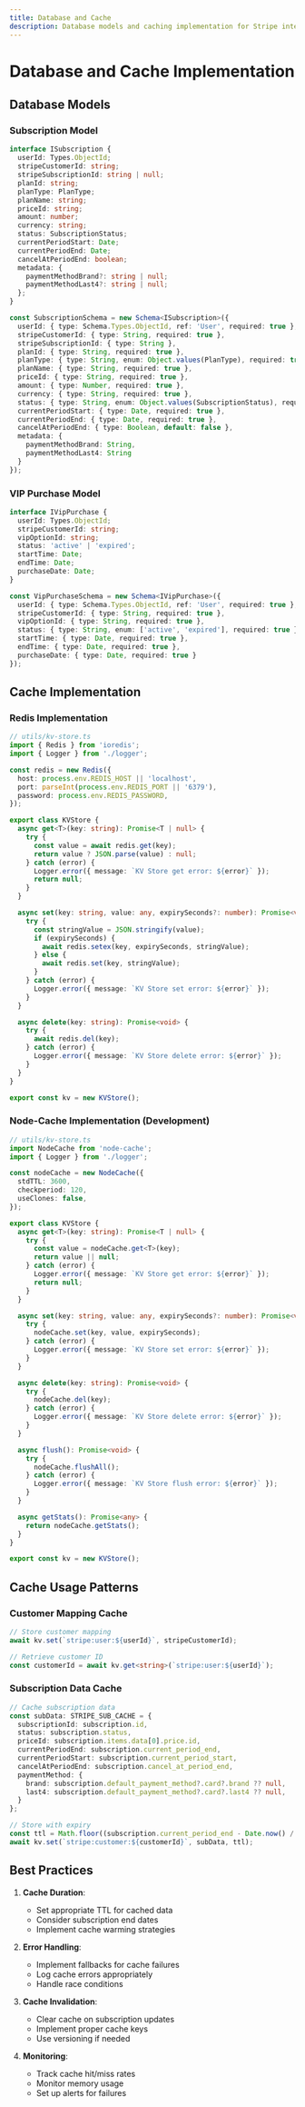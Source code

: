 ```yaml
---
title: Database and Cache
description: Database models and caching implementation for Stripe integration
---
```


# Database and Cache Implementation

## Database Models

### Subscription Model

```typescript
interface ISubscription {
  userId: Types.ObjectId;
  stripeCustomerId: string;
  stripeSubscriptionId: string | null;
  planId: string;
  planType: PlanType;
  planName: string;
  priceId: string;
  amount: number;
  currency: string;
  status: SubscriptionStatus;
  currentPeriodStart: Date;
  currentPeriodEnd: Date;
  cancelAtPeriodEnd: boolean;
  metadata: {
    paymentMethodBrand?: string | null;
    paymentMethodLast4?: string | null;
  };
}

const SubscriptionSchema = new Schema<ISubscription>({
  userId: { type: Schema.Types.ObjectId, ref: 'User', required: true },
  stripeCustomerId: { type: String, required: true },
  stripeSubscriptionId: { type: String },
  planId: { type: String, required: true },
  planType: { type: String, enum: Object.values(PlanType), required: true },
  planName: { type: String, required: true },
  priceId: { type: String, required: true },
  amount: { type: Number, required: true },
  currency: { type: String, required: true },
  status: { type: String, enum: Object.values(SubscriptionStatus), required: true },
  currentPeriodStart: { type: Date, required: true },
  currentPeriodEnd: { type: Date, required: true },
  cancelAtPeriodEnd: { type: Boolean, default: false },
  metadata: {
    paymentMethodBrand: String,
    paymentMethodLast4: String
  }
});
```

### VIP Purchase Model

```typescript
interface IVipPurchase {
  userId: Types.ObjectId;
  stripeCustomerId: string;
  vipOptionId: string;
  status: 'active' | 'expired';
  startTime: Date;
  endTime: Date;
  purchaseDate: Date;
}

const VipPurchaseSchema = new Schema<IVipPurchase>({
  userId: { type: Schema.Types.ObjectId, ref: 'User', required: true },
  stripeCustomerId: { type: String, required: true },
  vipOptionId: { type: String, required: true },
  status: { type: String, enum: ['active', 'expired'], required: true },
  startTime: { type: Date, required: true },
  endTime: { type: Date, required: true },
  purchaseDate: { type: Date, required: true }
});
```

## Cache Implementation

### Redis Implementation

```typescript
// utils/kv-store.ts
import { Redis } from 'ioredis';
import { Logger } from './logger';

const redis = new Redis({
  host: process.env.REDIS_HOST || 'localhost',
  port: parseInt(process.env.REDIS_PORT || '6379'),
  password: process.env.REDIS_PASSWORD,
});

export class KVStore {
  async get<T>(key: string): Promise<T | null> {
    try {
      const value = await redis.get(key);
      return value ? JSON.parse(value) : null;
    } catch (error) {
      Logger.error({ message: `KV Store get error: ${error}` });
      return null;
    }
  }

  async set(key: string, value: any, expirySeconds?: number): Promise<void> {
    try {
      const stringValue = JSON.stringify(value);
      if (expirySeconds) {
        await redis.setex(key, expirySeconds, stringValue);
      } else {
        await redis.set(key, stringValue);
      }
    } catch (error) {
      Logger.error({ message: `KV Store set error: ${error}` });
    }
  }

  async delete(key: string): Promise<void> {
    try {
      await redis.del(key);
    } catch (error) {
      Logger.error({ message: `KV Store delete error: ${error}` });
    }
  }
}

export const kv = new KVStore();
```

### Node-Cache Implementation (Development)

```typescript
// utils/kv-store.ts
import NodeCache from 'node-cache';
import { Logger } from './logger';

const nodeCache = new NodeCache({
  stdTTL: 3600,
  checkperiod: 120,
  useClones: false,
});

export class KVStore {
  async get<T>(key: string): Promise<T | null> {
    try {
      const value = nodeCache.get<T>(key);
      return value || null;
    } catch (error) {
      Logger.error({ message: `KV Store get error: ${error}` });
      return null;
    }
  }

  async set(key: string, value: any, expirySeconds?: number): Promise<void> {
    try {
      nodeCache.set(key, value, expirySeconds);
    } catch (error) {
      Logger.error({ message: `KV Store set error: ${error}` });
    }
  }

  async delete(key: string): Promise<void> {
    try {
      nodeCache.del(key);
    } catch (error) {
      Logger.error({ message: `KV Store delete error: ${error}` });
    }
  }

  async flush(): Promise<void> {
    try {
      nodeCache.flushAll();
    } catch (error) {
      Logger.error({ message: `KV Store flush error: ${error}` });
    }
  }

  async getStats(): Promise<any> {
    return nodeCache.getStats();
  }
}

export const kv = new KVStore();
```

## Cache Usage Patterns

### Customer Mapping Cache

```typescript
// Store customer mapping
await kv.set(`stripe:user:${userId}`, stripeCustomerId);

// Retrieve customer ID
const customerId = await kv.get<string>(`stripe:user:${userId}`);
```

### Subscription Data Cache

```typescript
// Cache subscription data
const subData: STRIPE_SUB_CACHE = {
  subscriptionId: subscription.id,
  status: subscription.status,
  priceId: subscription.items.data[0].price.id,
  currentPeriodEnd: subscription.current_period_end,
  currentPeriodStart: subscription.current_period_start,
  cancelAtPeriodEnd: subscription.cancel_at_period_end,
  paymentMethod: {
    brand: subscription.default_payment_method?.card?.brand ?? null,
    last4: subscription.default_payment_method?.card?.last4 ?? null,
  }
};

// Store with expiry
const ttl = Math.floor((subscription.current_period_end - Date.now() / 1000) - 3600);
await kv.set(`stripe:customer:${customerId}`, subData, ttl);
```

## Best Practices

1. **Cache Duration**:
   - Set appropriate TTL for cached data
   - Consider subscription end dates
   - Implement cache warming strategies

2. **Error Handling**:
   - Implement fallbacks for cache failures
   - Log cache errors appropriately
   - Handle race conditions

3. **Cache Invalidation**:
   - Clear cache on subscription updates
   - Implement proper cache keys
   - Use versioning if needed

4. **Monitoring**:
   - Track cache hit/miss rates
   - Monitor memory usage
   - Set up alerts for failures